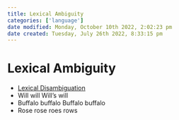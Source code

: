 ```yaml
---
title: Lexical Ambiguity
categories: ['language']
date modified: Monday, October 10th 2022, 2:02:23 pm
date created: Tuesday, July 26th 2022, 8:33:15 pm
---
```


# Lexical Ambiguity
- [Lexical Disambiguation](Lexical%20Disambiguation.qmd)
- Will will Will’s will
- Buffalo buffalo Buffalo buffalo
- Rose rose roes rows



